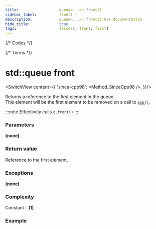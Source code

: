 ```yaml
---
title:					queue<...>::front()
sidebar_label:			front( )
description:			queue<...>::front() C++ documentation
hide_title:				true
tags:					[access, front, first]
---
```




{/* Codes */}

{/* Terms */}



# std::queue front

<SwitchView content={{
		'since-cpp98': <Method_SinceCpp98 />,
	}}/>

Returns a <Tooltip title={Term_ContAlias_Reference}>reference</Tooltip>  to the first element in the queue.  
This element will be the first element to be removed on a call to [`pop()`](/docs/std/containers/queues/queue/pop).  

:::note
Effectively calls `c.front()`.
:::

### Parameters

**(none)**

### Return value

Reference to the first element.

### Exceptions

**(none)**

### Complexity

Constant - **(1)**.

### Example

<ImproveSection />
